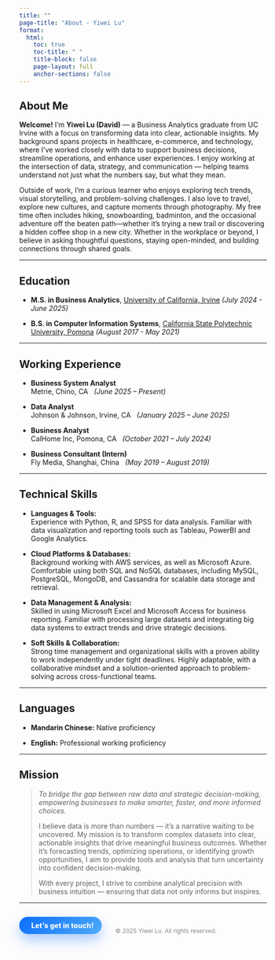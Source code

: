 ```yaml
---
title: ""   
page-title: "About - Yiwei Lu"          
format:
  html:
    toc: true
    toc-title: " "    
    title-block: false
    page-layout: full
    anchor-sections: false 
---
```


## About Me

**Welcome!** I’m **Yiwei Lu (David)** — a Business Analytics graduate from UC Irvine with a focus on transforming data into clear, actionable insights. My background spans projects in healthcare, e-commerce, and technology, where I’ve worked closely with data to support business decisions, streamline operations, and enhance user experiences. I enjoy working at the intersection of data, strategy, and communication — helping teams understand not just what the numbers say, but what they mean.

Outside of work, I’m a curious learner who enjoys exploring tech trends, visual storytelling, and problem-solving challenges. I also love to travel, explore new cultures, and capture moments through photography. My free time often includes hiking, snowboarding, badminton, and the occasional adventure off the beaten path—whether it’s trying a new trail or discovering a hidden coffee shop in a new city. Whether in the workplace or beyond, I believe in asking thoughtful questions, staying open-minded, and building connections through shared goals.

---

## Education

- **M.S. in Business Analytics**, [University of California, Irvine](https://merage.uci.edu/index.html) *(July 2024 - June 2025)*  

- **B.S. in Computer Information Systems**, [California State Polytechnic University, Pomona](https://www.cpp.edu/) *(August 2017 - May 2021)*

---

## Working Experience

- **Business System Analyst**  
  Metrie, Chino, CA&nbsp;&nbsp;&nbsp;*(June 2025 – Present)* 

- **Data Analyst**  
  Johnson & Johnson, Irvine, CA&nbsp;&nbsp;&nbsp;*(January 2025 – June 2025)*  

- **Business Analyst**  
  CalHome Inc, Pomona, CA&nbsp;&nbsp;&nbsp;*(October 2021 – July 2024)*  

- **Business Consultant (Intern)**  
  Fly Media, Shanghai, China&nbsp;&nbsp;&nbsp;*(May 2019 – August 2019)*

---

## Technical Skills

- **Languages & Tools:**  
  Experience with Python, R, and SPSS for data analysis. Familiar with data visualization and reporting tools such as Tableau, PowerBI and Google Analytics.

- **Cloud Platforms & Databases:**  
  Background working with AWS services, as well as Microsoft Azure. Comfortable using both SQL and NoSQL databases, including MySQL, PostgreSQL, MongoDB, and Cassandra for scalable data storage and retrieval.

- **Data Management & Analysis:**  
  Skilled in using Microsoft Excel and Microsoft Access for business reporting. Familiar with processing large datasets and integrating big data systems to extract trends and drive strategic decisions.

- **Soft Skills & Collaboration:**  
  Strong time management and organizational skills with a proven ability to work independently under tight deadlines. Highly adaptable, with a collaborative mindset and a solution-oriented approach to problem-solving across cross-functional teams.

---

## Languages

- **Mandarin Chinese:** Native proficiency  

- **English:** Professional working proficiency

---

## Mission

> *To bridge the gap between raw data and strategic decision-making, empowering businesses to make smarter, faster, and more informed choices.*  
>  
> I believe data is more than numbers — it’s a narrative waiting to be uncovered. My mission is to transform complex datasets into clear, actionable insights that drive meaningful business outcomes. Whether it’s forecasting trends, optimizing operations, or identifying growth opportunities, I aim to provide tools and analysis that turn uncertainty into confident decision-making.  
>  
> With every project, I strive to combine analytical precision with business intuition — ensuring that data not only informs but inspires.

---

<div class="connect-container" style="display: flex; flex-wrap: wrap; gap: 1em; align-items: center;">

<a href="/contact.html"
   class="btn"
   aria-label="Open contact form"
   style="display:inline-flex;align-items:center;gap:.6em;padding:.65em 1.15em;border-radius:999px;
          background:linear-gradient(135deg,#0d6efd 0%,#4dabf7 100%);color:#fff;font-weight:800;letter-spacing:.2px;
          box-shadow:0 12px 26px rgba(13,110,253,.35);text-decoration:none;transition:transform .16s ease,box-shadow .16s ease,filter .16s ease;"
   onmouseenter="this.style.transform='translateY(-2px)';this.style.boxShadow='0 18px 36px rgba(13,110,253,.45)';this.querySelector('i').style.transform='translateX(2px)';"
   onmouseleave="this.style.transform='';this.style.boxShadow='0 12px 26px rgba(13,110,253,.35)';this.querySelector('i').style.transform='';"
   onfocus="this.style.boxShadow='0 0 0 4px rgba(13,110,253,.25),0 12px 26px rgba(13,110,253,.35)';"
   onblur="this.style.boxShadow='0 12px 26px rgba(13,110,253,.35)';"
   onmousedown="this.style.transform='translateY(0) scale(.98)';"
   onmouseup="this.style.transform='translateY(-2px)';"
   onclick="if(window.matchMedia&&window.matchMedia('(max-width:640px)').matches){return true;}
            var w=780,h=760,cx=window.screenX||window.screenLeft||0,cy=window.screenY||window.screenTop||0,
                cw=window.innerWidth||document.documentElement.clientWidth||screen.width,
                ch=window.innerHeight||document.documentElement.clientHeight||screen.height,
                left=Math.max(0,Math.floor(cx+(cw-w)/2)),top=Math.max(0,Math.floor(cy+(ch-h)/2)),
                win=window.open(this.href,'contactWin','width='+w+',height='+h+',left='+left+',top='+top+',resizable=yes,scrollbars=yes,noopener');
            if(win){try{win.focus();}catch(e){} }else{window.location.href=this.href;} return false;">
  <i class="bi bi-chat-dots" aria-hidden="true" style="font-size:1.05rem;line-height:1;transition:transform .16s ease;"></i>
  <span>Let’s get in touch!</span>
</a>

<div aria-hidden="true" style="border-top: 1px solid #ccc; margin: 1.5em 0;"></div>

<p style="text-align: center; color: #888; font-size: 0.85em; margin-top: 3em;">
  © 2025 Yiwei Lu. All rights reserved.
</p>
